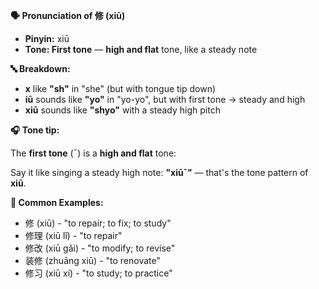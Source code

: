 **🗣️ Pronunciation of 修 (xiū)**

- **Pinyin:** xiū
- **Tone: First tone** — **high and flat** tone, like a steady note

**🔤 Breakdown:**

- **x** like **"sh"** in "she" (but with tongue tip down)
- **iū** sounds like **"yo"** in "yo-yo", but with first tone → steady and high
- **xiū** sounds like **"shyo"** with a steady high pitch

**🎧 Tone tip:**

The **first tone** (¯) is a **high and flat** tone:

Say it like singing a steady high note: **"xiū¯"** — that's the tone pattern of **xiū**.

**📝 Common Examples:**

- 修 (xiū) - "to repair; to fix; to study"
- 修理 (xiū lǐ) - "to repair"
- 修改 (xiū gǎi) - "to modify; to revise"
- 装修 (zhuāng xiū) - "to renovate"
- 修习 (xiū xí) - "to study; to practice"
